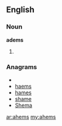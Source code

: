 ==English==
===Noun===
'''adems'''
#{{plural of|[[ahem]]}}

===Anagrams===
* {{alphagram|aehms}}
* [[haems#English|haems]]
* [[hames#English|hames]]
* [[shame#English|shame]]
* [[Shema#English|Shema]]

[[ar:ahems]]
[[my:ahems]]